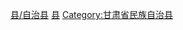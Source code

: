 {{catmore|东乡族自治县}}
[[Category:临夏州县市|县/自治县]]
[[Category:东乡族聚居地|县]]
[[Category:甘肃省民族自治县|Category:甘肃省民族自治县]]
